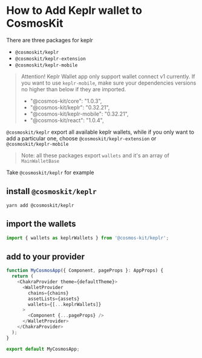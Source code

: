 # How to Add Keplr wallet to CosmosKit

There are three packages for keplr

- `@cosmoskit/keplr`
- `@cosmoskit/keplr-extension`
- `@cosmoskit/keplr-mobile`

> Attention! Keplr Wallet app only support wallet connect v1 currently. If you want to use `keplr-mobile`, make sure your dependencies versions no higher than below if they are imported.
> 
>  -  "@cosmos-kit/core": "1.0.3",
>  -  "@cosmos-kit/keplr": "0.32.21",
>  -  "@cosmos-kit/keplr-mobile": "0.32.21",
>  -  "@cosmos-kit/react": "1.0.4",

`@cosmoskit/keplr` export all available keplr wallets, while if you only want to add a particular one, choose `@cosmoskit/keplr-extension` or `@cosmoskit/keplr-mobile`

> Note: all these packages export `wallets` and it's an array of `MainWalletBase`

Take `@cosmoskit/keplr` for example

## install `@cosmoskit/keplr`

```
yarn add @cosmoskit/keplr
```

## import the wallets

```js
import { wallets as keplrWallets } from '@cosmos-kit/keplr';
```

## add to your provider

```js
function MyCosmosApp({ Component, pageProps }: AppProps) {
  return (
    <ChakraProvider theme={defaultTheme}>
      <WalletProvider
        chains={chains}
        assetLists={assets}
        wallets={[...keplrWallets]}
      >
        <Component {...pageProps} />
      </WalletProvider>
    </ChakraProvider>
  );
}

export default MyCosmosApp;
```